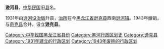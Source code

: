 '''逊河县'''，[[中华民国|中华民国]]旧[[县|县]]名。

1931年由[[逊河设治局|逊河设治局]]升县，[[治所|治所]]在今[[黑龙江省|黑龙江省]][[逊克县|逊克县]]西南[[逊河镇|逊河镇]]。1943年撤销，与[[奇克县|奇克县]]合并，设立'''逊克县'''。 

{{中華民國黑龍江省行政區劃}}
{{中华民国大陆时期行政区划小作品}}
[[Category:中华民国黑龙江省县份|Category:中华民国黑龙江省县份]] 
[[Category:黑河行政区划史|Category:黑河行政区划史]]
[[Category:逊克县|Category:逊克县]]
[[Category:1931年建立的行政区划|Category:1931年建立的行政区划]]
[[Category:1943年废除的行政区划|Category:1943年废除的行政区划]]